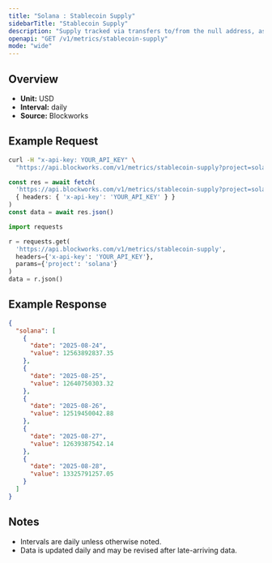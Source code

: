 ```yaml
---
title: "Solana : Stablecoin Supply"
sidebarTitle: "Stablecoin Supply"
description: "Supply tracked via transfers to/from the null address, as well as distinct issuance and redemption events for supported stablecoins. Circulating supply remove supply held in bridges, token treasuries, and known mint/burn addresses."
openapi: "GET /v1/metrics/stablecoin-supply"
mode: "wide"
---
```


## Overview

- **Unit:** USD
- **Interval:** daily
- **Source:** Blockworks

## Example Request

<CodeGroup>

```bash cURL
curl -H "x-api-key: YOUR_API_KEY" \
  "https://api.blockworks.com/v1/metrics/stablecoin-supply?project=solana"
```

```typescript TypeScript
const res = await fetch(
  'https://api.blockworks.com/v1/metrics/stablecoin-supply?project=solana',
  { headers: { 'x-api-key': 'YOUR_API_KEY' } }
)
const data = await res.json()
```

```python Python
import requests

r = requests.get(
  'https://api.blockworks.com/v1/metrics/stablecoin-supply',
  headers={'x-api-key': 'YOUR_API_KEY'},
  params={'project': 'solana'}
)
data = r.json()
```

</CodeGroup>

## Example Response

```json
{
  "solana": [
    {
      "date": "2025-08-24",
      "value": 12563892837.35
    },
    {
      "date": "2025-08-25",
      "value": 12640750303.32
    },
    {
      "date": "2025-08-26",
      "value": 12519450042.88
    },
    {
      "date": "2025-08-27",
      "value": 12639387542.14
    },
    {
      "date": "2025-08-28",
      "value": 13325791257.05
    }
  ]
}
```

## Notes
- Intervals are daily unless otherwise noted.
- Data is updated daily and may be revised after late-arriving data.
